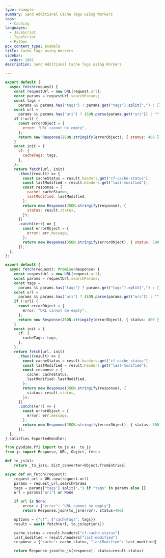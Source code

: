 ```yaml
---
type: example
summary: Send Additional Cache Tags using Workers
tags:
  - Caching
languages:
  - JavaScript
  - TypeScript
  - Python
pcx_content_type: example
title: Cache Tags using Workers
sidebar:
  order: 1001
description: Send Additional Cache Tags using Workers

---
```



<Tabs> <TabItem label="js">

```js
export default {
  async fetch(request) {
    const requestUrl = new URL(request.url);
    const params = requestUrl.searchParams;
    const tags =
      params && params.has("tags") ? params.get("tags").split(",") : [];
    const url =
      params && params.has("uri") ? JSON.parse(params.get("uri")) : "";
    if (!url) {
      const errorObject = {
        error: "URL cannot be empty",
      };
      return new Response(JSON.stringify(errorObject), { status: 400 });
    }
    const init = {
      cf: {
        cacheTags: tags,
      },
    };
    return fetch(url, init)
      .then((result) => {
        const cacheStatus = result.headers.get("cf-cache-status");
        const lastModified = result.headers.get("last-modified");
        const response = {
          cache: cacheStatus,
          lastModified: lastModified,
        };
        return new Response(JSON.stringify(response), {
          status: result.status,
        });
      })
      .catch((err) => {
        const errorObject = {
          error: err.message,
        };
        return new Response(JSON.stringify(errorObject), { status: 500 });
      });
  },
};
```

</TabItem> <TabItem label="ts">

```ts
export default {
  async fetch(request): Promise<Response> {
    const requestUrl = new URL(request.url);
    const params = requestUrl.searchParams;
    const tags =
      params && params.has("tags") ? params.get("tags").split(",") : [];
    const url =
      params && params.has("uri") ? JSON.parse(params.get("uri")) : "";
    if (!url) {
      const errorObject = {
        error: "URL cannot be empty",
      };
      return new Response(JSON.stringify(errorObject), { status: 400 });
    }
    const init = {
      cf: {
        cacheTags: tags,
      },
    };
    return fetch(url, init)
      .then((result) => {
        const cacheStatus = result.headers.get("cf-cache-status");
        const lastModified = result.headers.get("last-modified");
        const response = {
          cache: cacheStatus,
          lastModified: lastModified,
        };
        return new Response(JSON.stringify(response), {
          status: result.status,
        });
      })
      .catch((err) => {
        const errorObject = {
          error: err.message,
        };
        return new Response(JSON.stringify(errorObject), { status: 500 });
      });
  },
} satisfies ExportedHandler;
```

</TabItem> <TabItem label="py">

```py
from pyodide.ffi import to_js as _to_js
from js import Response, URL, Object, fetch

def to_js(x):
    return _to_js(x, dict_converter=Object.fromEntries)

async def on_fetch(request):
    request_url = URL.new(request.url)
    params = request_url.searchParams
    tags = params["tags"].split(",") if "tags" in params else []
    url = params["uri"] or None

    if url is None:
        error = {"error": "URL cannot be empty"}
        return Response.json(to_js(error), status=400)

    options = {"cf": {"cacheTags": tags}}
    result = await fetch(url, to_js(options))

    cache_status = result.headers["cf-cache-status"]
    last_modified = result.headers["last-modified"]
    response = {"cache": cache_status, "lastModified": last_modified}

    return Response.json(to_js(response), status=result.status)
```

</TabItem> </Tabs>
